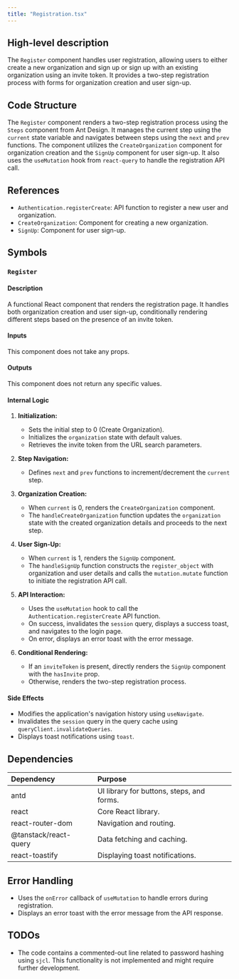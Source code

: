 ```yaml
---
title: "Registration.tsx"
---
```


## High-level description
The `Register` component handles user registration, allowing users to either create a new organization and sign up or sign up with an existing organization using an invite token. It provides a two-step registration process with forms for organization creation and user sign-up.

## Code Structure
The `Register` component renders a two-step registration process using the `Steps` component from Ant Design. It manages the current step using the `current` state variable and navigates between steps using the `next` and `prev` functions. The component utilizes the `CreateOrganization` component for organization creation and the `SignUp` component for user sign-up. It also uses the `useMutation` hook from `react-query` to handle the registration API call.

## References
- `Authentication.registerCreate`: API function to register a new user and organization.
- `CreateOrganization`: Component for creating a new organization.
- `SignUp`: Component for user sign-up.

## Symbols

### `Register`
#### Description
A functional React component that renders the registration page. It handles both organization creation and user sign-up, conditionally rendering different steps based on the presence of an invite token.

#### Inputs
This component does not take any props.

#### Outputs
This component does not return any specific values.

#### Internal Logic
1. **Initialization:**
   - Sets the initial step to 0 (Create Organization).
   - Initializes the `organization` state with default values.
   - Retrieves the invite token from the URL search parameters.

2. **Step Navigation:**
   - Defines `next` and `prev` functions to increment/decrement the `current` step.

3. **Organization Creation:**
   - When `current` is 0, renders the `CreateOrganization` component.
   - The `handleCreateOrganization` function updates the `organization` state with the created organization details and proceeds to the next step.

4. **User Sign-Up:**
   - When `current` is 1, renders the `SignUp` component.
   - The `handleSignUp` function constructs the `register_object` with organization and user details and calls the `mutation.mutate` function to initiate the registration API call.

5. **API Interaction:**
   - Uses the `useMutation` hook to call the `Authentication.registerCreate` API function.
   - On success, invalidates the `session` query, displays a success toast, and navigates to the login page.
   - On error, displays an error toast with the error message.

6. **Conditional Rendering:**
   - If an `inviteToken` is present, directly renders the `SignUp` component with the `hasInvite` prop.
   - Otherwise, renders the two-step registration process.

#### Side Effects
- Modifies the application's navigation history using `useNavigate`.
- Invalidates the `session` query in the query cache using `queryClient.invalidateQueries`.
- Displays toast notifications using `toast`.

## Dependencies
| Dependency | Purpose |
|:-----------|:--------|
| antd | UI library for buttons, steps, and forms. |
| react | Core React library. |
| react-router-dom | Navigation and routing. |
| @tanstack/react-query | Data fetching and caching. |
| react-toastify | Displaying toast notifications. |

## Error Handling
- Uses the `onError` callback of `useMutation` to handle errors during registration.
- Displays an error toast with the error message from the API response.

## TODOs
- The code contains a commented-out line related to password hashing using `sjcl`. This functionality is not implemented and might require further development.
